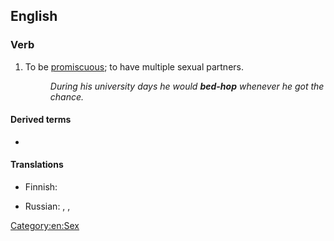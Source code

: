 {{also|bedhop}}

==English==

===Verb===
{{en-verb|head=[[bed]]-[[hop]]|bed-hops|bed-hopping|bed-hopped}}

# {{lb|en|informal|intransitive}} To be [[promiscuous]]; to have multiple sexual partners.
#: ''During his university days he would '''bed-hop''' whenever he got the chance.''

====Derived terms====
* {{l|en|bed-hopper}}

====Translations====
{{trans-top|to be promiscuous; to have multiple sexual partners}}
* Finnish: {{t|fi|lentää kukasta kukkaan}}
{{trans-mid}}
* Russian: {{t+|ru|развра́тничать|impf}}, {{t+|ru|распу́тничать|impf}}, {{t+|ru|блядова́ть|impf}} {{qualifier|vulgar, of women}}
{{trans-bottom}}

[[Category:en:Sex]]